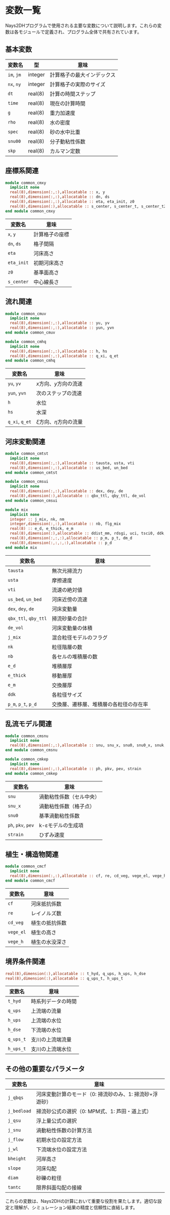 ﻿# 変数一覧

Nays2DHプログラムで使用される主要な変数について説明します。これらの変数は各モジュールで定義され、プログラム全体で共有されています。

## 基本変数

| 変数名 | 型 | 意味 |
|--------|-----|------|
| `im`, `jm` | integer | 計算格子の最大インデックス |
| `nx`, `ny` | integer | 計算格子の実際のサイズ |
| `dt` | real(8) | 計算の時間ステップ |
| `time` | real(8) | 現在の計算時間 |
| `g` | real(8) | 重力加速度 |
| `rho` | real(8) | 水の密度 |
| `spec` | real(8) | 砂の水中比重 |
| `snu00` | real(8) | 分子動粘性係数 |
| `skp` | real(8) | カルマン定数 |

## 座標系関連

```fortran
module common_cmxy
  implicit none
  real(8),dimension(:,:),allocatable :: x, y
  real(8),dimension(:,:),allocatable :: dn, ds
  real(8),dimension(:,:),allocatable :: eta, eta_init, z0
  real(8),dimension(:),allocatable :: s_center, s_center_t, s_center_t2
end module common_cmxy
```

| 変数名 | 意味 |
|--------|------|
| `x`, `y` | 計算格子の座標 |
| `dn`, `ds` | 格子間隔 |
| `eta` | 河床高さ |
| `eta_init` | 初期河床高さ |
| `z0` | 基準面高さ |
| `s_center` | 中心線長さ |

## 流れ関連

```fortran
module common_cmuv
  implicit none
  real(8),dimension(:,:),allocatable :: yu, yv
  real(8),dimension(:,:),allocatable :: yun, yvn
end module common_cmuv

module common_cmhq
  implicit none
  real(8),dimension(:,:),allocatable :: h, hs
  real(8),dimension(:,:),allocatable :: q_xi, q_et
end module common_cmhq
```

| 変数名 | 意味 |
|--------|------|
| `yu`, `yv` | $x$方向、$y$方向の流速 |
| `yun`, `yvn` | 次のステップの流速 |
| `h` | 水位 |
| `hs` | 水深 |
| `q_xi`, `q_et` | $\xi$方向、$\eta$方向の流量 |

## 河床変動関連

```fortran
module common_cmtst
  implicit none
  real(8),dimension(:,:),allocatable :: tausta, usta, vti
  real(8),dimension(:,:),allocatable :: us_bed, un_bed
end module common_cmtst

module common_cmsui
  implicit none
  real(8),dimension(:,:),allocatable :: dex, dey, de
  real(8),dimension(:),allocatable :: qbx_ttl, qby_ttl, de_vol
end module common_cmsui

module mix
  implicit none
  integer :: j_mix, nk, nm
  integer,dimension(:,:),allocatable :: nb, flg_mix
  real(8) :: e_d, e_thick, e_m
  real(8),dimension(:),allocatable :: ddist_mm, rdsgi, uci, tsci0, ddk, sum_f, wfk
  real(8),dimension(:,:,:),allocatable :: p_m, p_t, dm_d
  real(8),dimension(:,:,:,:),allocatable :: p_d
end module mix
```

| 変数名 | 意味 |
|--------|------|
| `tausta` | 無次元掃流力 |
| `usta` | 摩擦速度 |
| `vti` | 流速の絶対値 |
| `us_bed`, `un_bed` | 河床近傍の流速 |
| `dex`, `dey`, `de` | 河床変動量 |
| `qbx_ttl`, `qby_ttl` | 掃流砂量の合計 |
| `de_vol` | 河床変動量の体積 |
| `j_mix` | 混合粒径モデルのフラグ |
| `nk` | 粒径階層の数 |
| `nb` | 各セルの堆積層の数 |
| `e_d` | 堆積層厚 |
| `e_thick` | 移動層厚 |
| `e_m` | 交換層厚 |
| `ddk` | 各粒径サイズ |
| `p_m`, `p_t`, `p_d` | 交換層、遷移層、堆積層の各粒径の存在率 |

## 乱流モデル関連

```fortran
module common_cmsnu
  implicit none
  real(8),dimension(:,:),allocatable :: snu, snu_x, snu0, snu0_x, snuk, snuk_x
end module common_cmsnu

module common_cmkep
  implicit none
  real(8),dimension(:,:),allocatable :: ph, pkv, pev, strain
end module common_cmkep
```

| 変数名 | 意味 |
|--------|------|
| `snu` | 渦動粘性係数（セル中央） |
| `snu_x` | 渦動粘性係数（格子点） |
| `snu0` | 基準渦動粘性係数 |
| `ph`, `pkv`, `pev` | k-εモデルの生成項 |
| `strain` | ひずみ速度 |

## 植生・構造物関連

```fortran
module common_cmcf
  implicit none
  real(8),dimension(:,:),allocatable :: cf, re, cd_veg, vege_el, vege_h
end module common_cmcf
```

| 変数名 | 意味 |
|--------|------|
| `cf` | 河床抵抗係数 |
| `re` | レイノルズ数 |
| `cd_veg` | 植生の抵抗係数 |
| `vege_el` | 植生の高さ |
| `vege_h` | 植生の水没深さ |

## 境界条件関連

```fortran
real(8),dimension(:),allocatable :: t_hyd, q_ups, h_ups, h_dse
real(8),dimension(:),allocatable :: q_ups_t, h_ups_t
```

| 変数名 | 意味 |
|--------|------|
| `t_hyd` | 時系列データの時間 |
| `q_ups` | 上流端の流量 |
| `h_ups` | 上流端の水位 |
| `h_dse` | 下流端の水位 |
| `q_ups_t` | 支川の上流端流量 |
| `h_ups_t` | 支川の上流端水位 |

## その他の重要なパラメータ

| 変数名 | 意味 |
|--------|------|
| `j_qbqs` | 河床変動計算のモード（0: 掃流砂のみ、1: 掃流砂+浮遊砂） |
| `j_bedload` | 掃流砂公式の選択（0: MPM式、1: 芦田・道上式） |
| `j_qsu` | 浮上量公式の選択 |
| `j_snu` | 渦動粘性係数の計算方法 |
| `j_flow` | 初期水位の設定方法 |
| `j_wl` | 下流端水位の設定方法 |
| `bheight` | 河岸高さ |
| `slope` | 河床勾配 |
| `diam` | 砂礫の粒径 |
| `tantc` | 限界斜面勾配の接線 |

これらの変数は、Nays2DHの計算において重要な役割を果たします。適切な設定と理解が、シミュレーション結果の精度と信頼性に直結します。 
